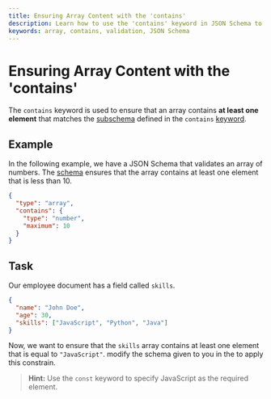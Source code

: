 ```yaml
---
title: Ensuring Array Content with the 'contains'
description: Learn how to use the 'contains' keyword in JSON Schema to ensure that arrays contain specific elements.
keywords: array, contains, validation, JSON Schema
---
```



# Ensuring Array Content with the 'contains'

The `contains` keyword is used to ensure that an array contains **at least one element** that matches the [subschema](https://json-schema.org/learn/glossary#subschema) defined in the `contains` [keyword](https://json-schema.org/learn/glossary#keyword).

## Example

In the following example, we have a JSON Schema that validates an array of numbers. The [schema](https://json-schema.org/learn/glossary#schema) ensures that the array contains at least one element that is less than 10.

```json
{
  "type": "array",
  "contains": {
    "type": "number",
    "maximum": 10
  }
}
```
## Task 

Our employee document has a field called `skills`. 

```json highlightLineStart={4}
{
  "name": "John Doe",
  "age": 30,
  "skills": ["JavaScript", "Python", "Java"]
}
```

Now, we want to ensure that the `skills` array contains at least one element that is equal to `"JavaScript"`. modify the schema given to you in the <SideEditorLink/> to apply this constrain.

> **Hint:** Use the `const` keyword to specify JavaScript as the required element.